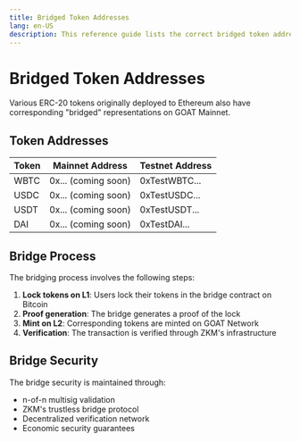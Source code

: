 ```yaml
---
title: Bridged Token Addresses
lang: en-US
description: This reference guide lists the correct bridged token addresses for each token.
---
```



# Bridged Token Addresses

Various ERC-20 tokens originally deployed to Ethereum also have corresponding "bridged" representations on GOAT Mainnet.

## Token Addresses

| Token | Mainnet Address | Testnet Address |
|-------|----------------|-----------------|
| WBTC | 0x... (coming soon) | 0xTestWBTC... |
| USDC | 0x... (coming soon) | 0xTestUSDC... |
| USDT | 0x... (coming soon) | 0xTestUSDT... |
| DAI | 0x... (coming soon) | 0xTestDAI... |

## Bridge Process

The bridging process involves the following steps:

1. **Lock tokens on L1**: Users lock their tokens in the bridge contract on Bitcoin
2. **Proof generation**: The bridge generates a proof of the lock
3. **Mint on L2**: Corresponding tokens are minted on GOAT Network
4. **Verification**: The transaction is verified through ZKM's infrastructure

## Bridge Security

The bridge security is maintained through:
- n-of-n multisig validation
- ZKM's trustless bridge protocol
- Decentralized verification network
- Economic security guarantees